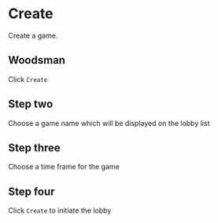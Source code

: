 # Create

Create a game.

## Woodsman

Click `Create`

## Step two

Choose a game name which will be displayed on the lobby list

## Step three

Choose a time frame for the game

## Step four

Click `Create` to initiate the lobby
